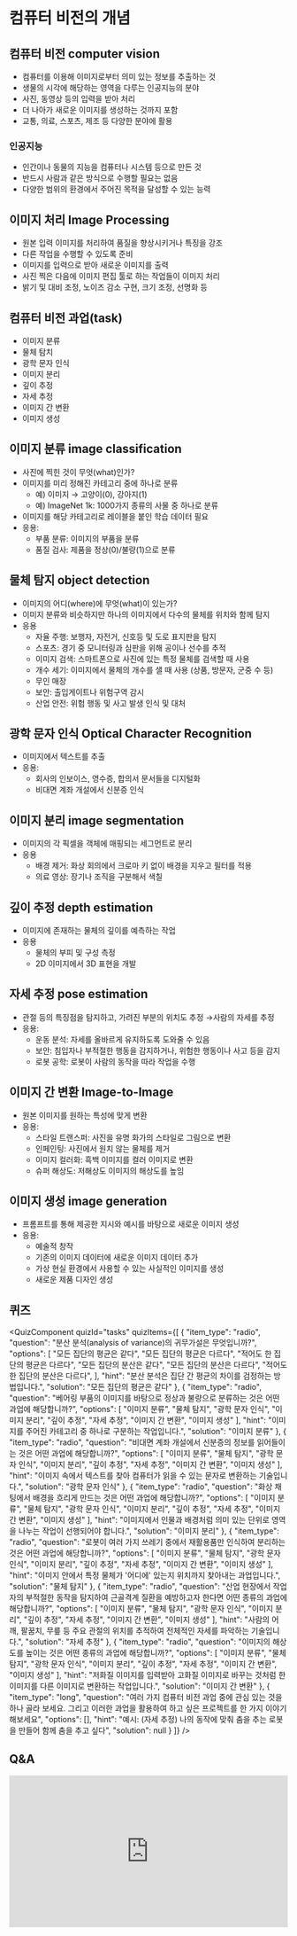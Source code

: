 # 컴퓨터 비전의 개념

## 컴퓨터 비전 computer vision
*   컴퓨터를 이용해 이미지로부터 의미 있는 정보를 추출하는 것
*   생물의 시각에 해당하는 영역을 다루는 인공지능의 분야
*   사진, 동영상 등의 입력을 받아 처리
*   더 나아가 새로운 이미지를 생성하는 것까지 포함
*   교통, 의료, 스포츠, 제조 등 다양한 분야에 활용

### 인공지능
*   인간이나 동물의 지능을 컴퓨터나 시스템 등으로 만든 것
*   반드시 사람과 같은 방식으로 수행할 필요는 없음
*   다양한 범위의 환경에서 주어진 목적을 달성할 수 있는 능력

## 이미지 처리 Image Processing
*   원본 입력 이미지를 처리하여 품질을 향상시키거나 특징을 강조
*   다른 작업을 수행할 수 있도록 준비
*   이미지를 입력으로 받아 새로운 이미지를 출력
*   사진 찍은 다음에 이미지 편집 툴로 하는 작업들이 이미지 처리
*   밝기 및 대비 조정, 노이즈 감소 구현, 크기 조정, 선명화 등

## 컴퓨터 비전 과업(task)
*   이미지 분류
*   물체 탐치
*   광학 문자 인식
*   이미지 분리
*   깊이 추정
*   자세 추정
*   이미지 간 변환
*   이미지 생성

## 이미지 분류 image classification
*   사진에 찍힌 것이 무엇(what)인가?
*   이미지를 미리 정해진 카테고리 중에 하나로 분류
    *   예) 이미지 → 고양이(0), 강아지(1)
    *   예) ImageNet 1k: 1000가지 종류의 사물 중 하나로 분류
*   이미지를 해당 카테고리로 레이블을 붙인 학습 데이터 필요
*   응용:
    *   부품 분류: 이미지의 부품을 분류
    *   품질 검사: 제품을 정상(0)/불량(1)으로 분류

## 물체 탐지 object detection
*   이미지의 어디(where)에 무엇(what)이 있는가?
*   이미지 분류와 비슷하지만 하나의 이미지에서 다수의 물체를 위치와 함께 탐지
*   응용
    *   자율 주행: 보행자, 자전거, 신호등 및 도로 표지판을 탐지
    *   스포츠: 경기 중 모니터링과 심판을 위해 공이나 선수를 추적
    *   이미지 검색: 스마트폰으로 사진에 있는 특정 물체를 검색할 때 사용
    *   개수 세기: 이미지에서 물체의 개수를 샐 때 사용 (상품, 방문자, 군중 수 등)
    *   무인 매장
    *   보안: 출입게이트나 위험구역 감시
    *   산업 안전: 위험 행동 및 사고 발생 인식 및 대처

## 광학 문자 인식 Optical Character Recognition
*   이미지에서 텍스트를 추출
*   응용:
    *   회사의 인보이스, 영수증, 합의서 문서들을 디지털화
    *   비대면 계좌 개설에서 신분증 인식

## 이미지 분리 image segmentation
*   이미지의 각 픽셀을 객체에 매핑되는 세그먼트로 분리
*   응용
    *   배경 제거: 화상 회의에서 크로마 키 없이 배경을 지우고 필터를 적용
    *   의료 영상: 장기나 조직을 구분해서 색칠

## 깊이 추정 depth estimation
*   이미지에 존재하는 물체의 깊이를 예측하는 작업
*   응용
    *   물체의 부피 및 구성 측정
    *   2D 이미지에서 3D 표현을 개발

## 자세 추정 pose estimation
*   관절 등의 특징점을 탐지하고, 가려진 부분의 위치도 추정 →사람의 자세를 추정
*   응용:
    *   운동 분석: 자세를 올바르게 유지하도록 도와줄 수 있음
    *   보안: 침입자나 부적절한 행동을 감지하거나, 위험한 행동이나 사고 등을 감지
    *   로봇 공학: 로봇이 사람의 동작을 따라 작업을 수행

## 이미지 간 변환 Image-to-Image
*   원본 이미지를 원하는 특성에 맞게 변환
*   응용:
    *   스타일 트랜스퍼: 사진을 유명 화가의 스타일로 그림으로 변환
    *   인페인팅: 사진에서 원치 않는 물체를 제거
    *   이미지 컬러화: 흑백 이미지를 컬러 이미지로 변환
    *   슈퍼 해상도: 저해상도 이미지의 해상도를 높임

## 이미지 생성 image generation
*   프롬프트를 통해 제공한 지시와 예시를 바탕으로 새로운 이미지 생성
*   응용:
    *   예술적 창작
    *   기존의 이미지 데이터에 새로운 이미지 데이터 추가
    *   가상 현실 환경에서 사용할 수 있는 사실적인 이미지를 생성
    *   새로운 제품 디자인 생성


## 퀴즈


<QuizComponent quizId="tasks" quizItems={[
    {
        "item_type": "radio",
        "question": "분산 분석(analysis of variance)의 귀무가설은 무엇입니까?",
        "options": [
            "모든 집단의 평균은 같다",
            "모든 집단의 평균은 다르다",
            "적어도 한 집단의 평균은 다르다",
            "모든 집단의 분산은 같다",
            "모든 집단의 분산은 다르다",
            "적어도 한 집단의 분산은 다르다",
        ],
        "hint": "분산 분석은 집단 간 평균의 차이를 검정하는 방법입니다.",
        "solution": "모든 집단의 평균은 같다"
    },
    {
        "item_type": "radio",
        "question": "베어링 부품의 이미지를 바탕으로 정상과 불량으로 분류하는 것은 어떤 과업에 해당합니까?",
        "options": [
            "이미지 분류",
            "물체 탐지",
            "광학 문자 인식",
            "이미지 분리",
            "깊이 추정",
            "자세 추정",
            "이미지 간 변환",
            "이미지 생성"
        ],
        "hint": "이미지를 주어진 카테고리 중 하나로 구분하는 작업입니다.",
        "solution": "이미지 분류"
    },
    {
        "item_type": "radio",
        "question": "비대면 계좌 개설에서 신분증의 정보를 읽어들이는 것은 어떤 과업에 해당합니까?",
        "options": [
            "이미지 분류",
            "물체 탐지",
            "광학 문자 인식",
            "이미지 분리",
            "깊이 추정",
            "자세 추정",
            "이미지 간 변환",
            "이미지 생성"
        ],
        "hint": "이미지 속에서 텍스트를 찾아 컴퓨터가 읽을 수 있는 문자로 변환하는 기술입니다.",
        "solution": "광학 문자 인식"
    },
    {
        "item_type": "radio",
        "question": "화상 채팅에서 배경을 흐리게 만드는 것은 어떤 과업에 해당합니까?",
        "options": [
            "이미지 분류",
            "물체 탐지",
            "광학 문자 인식",
            "이미지 분리",
            "깊이 추정",
            "자세 추정",
            "이미지 간 변환",
            "이미지 생성"
        ],
        "hint": "이미지에서 인물과 배경처럼 의미 있는 단위로 영역을 나누는 작업이 선행되어야 합니다.",
        "solution": "이미지 분리"
    },
    {
        "item_type": "radio",
        "question": "로봇이 여러 가지 쓰레기 중에서 재활용품만 인식하여 분리하는 것은 어떤 과업에 해당합니까?",
        "options": [
            "이미지 분류",
            "물체 탐지",
            "광학 문자 인식",
            "이미지 분리",
            "깊이 추정",
            "자세 추정",
            "이미지 간 변환",
            "이미지 생성"
        ],
        "hint": "이미지 안에서 특정 물체가 '어디에' 있는지 위치까지 찾아내는 과업입니다.",
        "solution": "물체 탐지"
    },
    {
        "item_type": "radio",
        "question": "산업 현장에서 작업자의 부적절한 동작을 탐지하여 근골격계 질환을 예방하고자 한다면 어떤 종류의 과업에 해당합니까?",
        "options": [
            "이미지 분류",
            "물체 탐지",
            "광학 문자 인식",
            "이미지 분리",
            "깊이 추정",
            "자세 추정",
            "이미지 간 변환",
            "이미지 생성"
        ],
        "hint": "사람의 어깨, 팔꿈치, 무릎 등 주요 관절의 위치를 추적하여 전체적인 자세를 파악하는 기술입니다.",
        "solution": "자세 추정"
    },
    {
        "item_type": "radio",
        "question": "이미지의 해상도를 높이는 것은 어떤 종류의 과업에 해당합니까?",
        "options": [
            "이미지 분류",
            "물체 탐지",
            "광학 문자 인식",
            "이미지 분리",
            "깊이 추정",
            "자세 추정",
            "이미지 간 변환",
            "이미지 생성"
        ],
        "hint": "저화질 이미지를 입력받아 고화질 이미지로 바꾸는 것처럼 한 이미지를 다른 이미지로 변환하는 작업입니다.",
        "solution": "이미지 간 변환"
    },
    {
        "item_type": "long",
        "question": "여러 가지 컴퓨터 비전 과업 중에 관심 있는 것을 하나 골라 보세요. 그리고 이러한 과업을 활용하여 하고 싶은 프로젝트를 한 가지 이야기해보세요",
        "options": [],
        "hint": "예시: (자세 추정) 나의 동작에 맞춰 춤을 추는 로봇을 만들어 함께 춤을 추고 싶다",
        "solution": null
    }
]} />


## Q&A
<iframe src="https://tally.so/embed/wbOOKg?alignLeft=1&hideTitle=1&transparentBackground=1&dynamicHeight=0" loading="lazy" width="100%" height="274" frameborder="0" marginheight="0" marginwidth="0" title="Q&A"></iframe>
